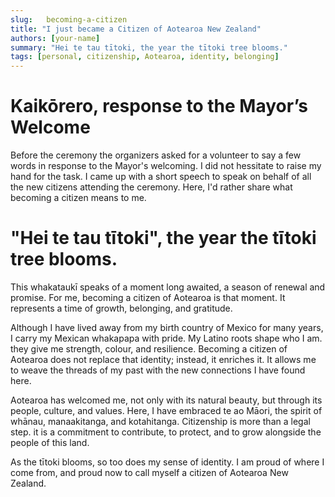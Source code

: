 ```yaml
---
slug:   becoming-a-citizen
title: "I just became a Citizen of Aotearoa New Zealand"
authors: [your-name]
summary: "Hei te tau tītoki, the year the tītoki tree blooms."
tags: [personal, citizenship, Aotearoa, identity, belonging]
---
```


# Kaikōrero, response to the Mayor’s Welcome

Before the ceremony the organizers asked for a volunteer to say a few words 
in response to the Mayor's welcoming.
I did not hessitate to raise my hand for the task.
I came up with a short speech to speak on behalf
of all the new citizens attending the ceremony. 
Here, I'd rather share what becoming a citizen means to me.

# "Hei te tau tītoki", the year the tītoki tree blooms.

This whakataukī speaks of a moment long awaited, a season of renewal and promise.
For me, becoming a citizen of Aotearoa is that moment. It represents a time of growth, belonging,
and gratitude.

Although I have lived away from my birth country of Mexico for many years,
I carry my Mexican whakapapa with pride. My Latino roots shape who I am. 
they give me strength, colour, and resilience. Becoming a citizen of Aotearoa 
does not replace that identity; instead, it enriches it. It allows me to weave
the threads of my past with the new connections I have found here.

Aotearoa has welcomed me, not only with its natural beauty, but through its people,
culture, and values. Here, I have embraced te ao Māori, the spirit of whānau,
manaakitanga, and kotahitanga. Citizenship is more than a legal step.
it is a commitment to contribute, to protect, and to grow alongside the people of this land.

As the tītoki blooms, so too does my sense of identity. 
I am proud of where I come from, and proud now to call 
myself a citizen of Aotearoa New Zealand.